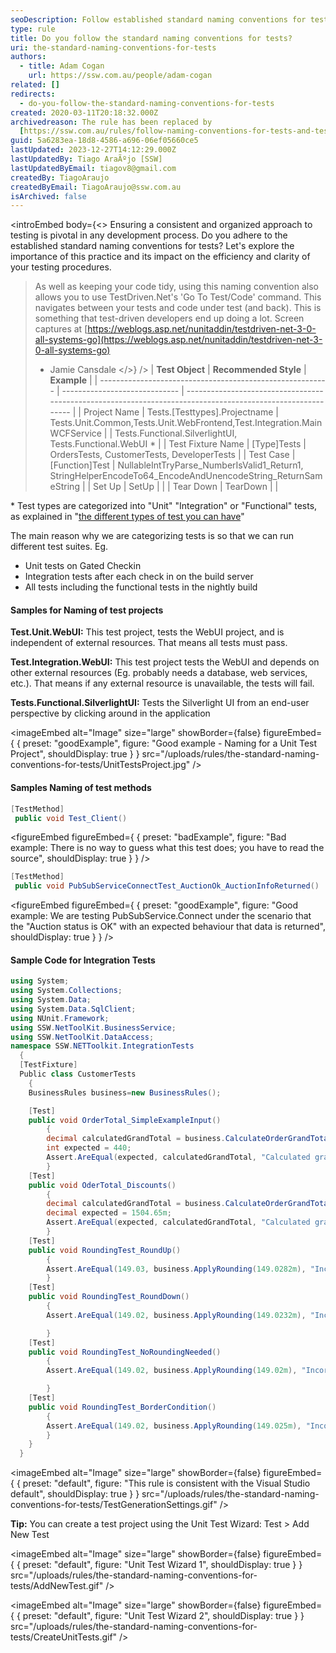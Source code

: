 ```yaml
---
seoDescription: Follow established standard naming conventions for tests to ensure a consistent and organized approach to testing, allowing for efficient and clear testing procedures.
type: rule
title: Do you follow the standard naming conventions for tests?
uri: the-standard-naming-conventions-for-tests
authors:
  - title: Adam Cogan
    url: https://ssw.com.au/people/adam-cogan
related: []
redirects:
  - do-you-follow-the-standard-naming-conventions-for-tests
created: 2020-03-11T20:18:32.000Z
archivedreason: The rule has been replaced by
  [https://ssw.com.au/rules/follow-naming-conventions-for-tests-and-test-projects](/rules/follow-naming-conventions-for-tests-and-test-projects)
guid: 5a6283ea-18d8-4586-a696-06ef05660ce5
lastUpdated: 2023-12-27T14:12:29.000Z
lastUpdatedBy: Tiago AraÃºjo [SSW]
lastUpdatedByEmail: tiagov8@gmail.com
createdBy: TiagoAraujo
createdByEmail: TiagoAraujo@ssw.com.au
isArchived: false
---
```


<introEmbed
  body={<>
Ensuring a consistent and organized approach to testing is pivotal in any development process. Do you adhere to the established standard naming conventions for tests? Let's explore the importance of this practice and its impact on the efficiency and clarity of your testing procedures.

> As well as keeping your code tidy, using this naming convention also allows you to use TestDriven.Net's 'Go To Test/Code' command.
> This navigates between your tests and code under test (and back). This is something that test-driven developers end up doing a lot.
> Screen captures at [https://weblogs.asp.net/nunitaddin/testdriven-net-3-0-all-systems-go](https://weblogs.asp.net/nunitaddin/testdriven-net-3-0-all-systems-go)
>
> - Jamie Cansdale
  </>}
/>
| **Test Object**                                           | **Recommended Style**         | **Example**                                                                                                 |
| --------------------------------------------------------- | ----------------------------- | ----------------------------------------------------------------------------------------------------------- |
| Project Name                                              | Tests.[Testtypes].Projectname | Tests.Unit.Common,Tests.Unit.WebFrontend,Test.Integration.MainWCFService                                    |
| Tests.Functional.SilverlightUI, Tests.Functional.WebUI \* |
| Test Fixture Name                                         | [Type]Tests                   | OrdersTests, CustomerTests, DeveloperTests                                                                  |
| Test Case                                                 | [Function]Test                | NullableIntTryParse_NumberIsValid1_Return1, StringHelperEncodeTo64_EncodeAndUnencodeString_ReturnSameString |
| Set Up                                                    | SetUp                         |                                                                                                             |
| Tear Down                                                 | TearDown                      |                                                                                                             |

\* Test types are categorized into "Unit" "Integration" or "Functional" tests, as explained in "[the different types of test you can have](/different-types-of-testing)"

The main reason why we are categorizing tests is so that we can run different test suites. Eg.

- Unit tests on Gated Checkin
- Integration tests after each check in on the build server
- All tests including the functional tests in the nightly build

#### Samples for Naming of test projects

**Test.Unit.WebUI:** This test project, tests the WebUI project, and is independent of external resources.
That means all tests must pass.

**Test.Integration.WebUI:** This test project tests the WebUI and depends on other external resources (Eg. probably needs a database, web services, etc.).
That means if any external resource is unavailable, the tests will fail.

**Tests.Functional.SilverlightUI:** Tests the Silverlight UI from an end-user perspective by clicking around in the application

<imageEmbed
  alt="Image"
  size="large"
  showBorder={false}
  figureEmbed={ {
    preset: "goodExample",
    figure: "Good example - Naming for a Unit Test Project",
    shouldDisplay: true
  } }
  src="/uploads/rules/the-standard-naming-conventions-for-tests/UnitTestsProject.jpg"
/>

#### Samples Naming of test methods

```cs
[TestMethod]
 public void Test_Client()
```

<figureEmbed figureEmbed={ {
  preset: "badExample",
  figure: "Bad example: There is no way to guess what this test does; you have to read the source",
  shouldDisplay: true
} } />


```cs
[TestMethod]
 public void PubSubServiceConnectTest_AuctionOk_AuctionInfoReturned()
```

<figureEmbed figureEmbed={ {
  preset: "goodExample",
  figure: "Good example: We are testing PubSubService.Connect under the scenario that the \"Auction status is OK\" with an expected behaviour that data is returned",
  shouldDisplay: true
} } />


#### Sample Code for Integration Tests

```cs
using System;
using System.Collections;
using System.Data;
using System.Data.SqlClient;
using NUnit.Framework;
using SSW.NetToolKit.BusinessService;
using SSW.NetToolKit.DataAccess;
namespace SSW.NETToolkit.IntegrationTests
  {
  [TestFixture]
  Public class CustomerTests
    {
    BusinessRules business=new BusinessRules();

    [Test]
    public void OrderTotal_SimpleExampleInput()
        {
        decimal calculatedGrandTotal = business.CalculateOrderGrandTotal(10248);
        int expected = 440;
        Assert.AreEqual(expected, calculatedGrandTotal, "Calculated grand total didn't match the expect
        }
    [Test]
    public void OderTotal_Discounts()
        {
        decimal calculatedGrandTotal = business.CalculateOrderGrandTotal(10260);
        decimal expected = 1504.65m;
        Assert.AreEqual(expected, calculatedGrandTotal, "Calculated grand total didn't match the expecte
        }
    [Test]
    public void RoundingTest_RoundUp()
        {
        Assert.AreEqual(149.03, business.ApplyRounding(149.0282m), "Incorrect rounding rules applied for
        }
    [Test]
    public void RoundingTest_RoundDown()
        {
        Assert.AreEqual(149.02, business.ApplyRounding(149.0232m), "Incorrect rounding rules applied

        }
    [Test]
    public void RoundingTest_NoRoundingNeeded()
        {
        Assert.AreEqual(149.02, business.ApplyRounding(149.02m), "Incorrect rounding rules applied for

        }
    [Test]
    public void RoundingTest_BorderCondition()
        {
        Assert.AreEqual(149.02, business.ApplyRounding(149.025m), "Incorrect rounding rules applied for
        }
    }
  }
```


<imageEmbed
  alt="Image"
  size="large"
  showBorder={false}
  figureEmbed={ {
    preset: "default",
    figure: "This rule is consistent with the Visual Studio default",
    shouldDisplay: true
  } }
  src="/uploads/rules/the-standard-naming-conventions-for-tests/TestGenerationSettings.gif"
/>

**Tip:** You can create a test project using the Unit Test Wizard: Test &gt; Add New Test


<imageEmbed
  alt="Image"
  size="large"
  showBorder={false}
  figureEmbed={ {
    preset: "default",
    figure: "Unit Test Wizard 1",
    shouldDisplay: true
  } }
  src="/uploads/rules/the-standard-naming-conventions-for-tests/AddNewTest.gif"
/>


<imageEmbed
  alt="Image"
  size="large"
  showBorder={false}
  figureEmbed={ {
    preset: "default",
    figure: "Unit Test Wizard 2",
    shouldDisplay: true
  } }
  src="/uploads/rules/the-standard-naming-conventions-for-tests/CreateUnitTests.gif"
/>

